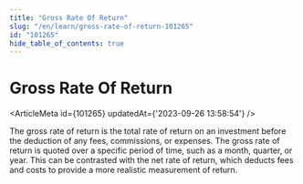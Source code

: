 ```yaml
---
title: "Gross Rate Of Return"
slug: "/en/learn/gross-rate-of-return-101265"
id: "101265"
hide_table_of_contents: true
---
```



# Gross Rate Of Return

<ArticleMeta id={101265} updatedAt={'2023-09-26 13:58:54'} />
<div className='border-solid border-b border-t-0 my-4 border-[var(--ifm-color-gray-300)]' />

The gross rate of return is the total rate of return on an investment before the deduction of any fees, commissions, or expenses. The gross rate of return is quoted over a specific period of time, such as a month, quarter, or year. This can be contrasted with the net rate of return, which deducts fees and costs to provide a more realistic measurement of return.
